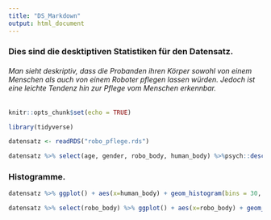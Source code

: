 ```yaml
---
title: "DS_Markdown"
output: html_document
---
```


### **Dies sind die desktiptiven Statistiken für den Datensatz.**
###### Man sieht deskriptiv, dass die Probanden ihren Körper sowohl von einem Menschen als auch von einem Roboter pflegen lassen würden. Jedoch ist eine leichte Tendenz hin zur Pflege vom Menschen erkennbar. 

```r
knitr::opts_chunk$set(echo = TRUE)

library(tidyverse)

datensatz <- readRDS("robo_pflege.rds")
```

```r
datensatz %>% select(age, gender, robo_body, human_body) %>%psych::describe()
```
### **Histogramme.**
```r
datensatz %>% ggplot() + aes(x=human_body) + geom_histogram(bins = 30, fill="red")
```
```r

datensatz %>% select(robo_body) %>% ggplot() + aes(x=robo_body) + geom_histogram(bins = 30, fill="blue")
```